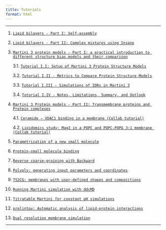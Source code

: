 ```yaml
---
title: Tutorials
format: html
---
```


<hr>

1.  [`Lipid bilayers - Part I: Self-assembly`](LipidsI/index.qmd)

2.  [`Lipid bilayers - Part II: Complex mixtures using Insane`](LipidsII/index.qmd)

3.  [`Martini 3 protein models - Part I: a practical introduction to different structure bias models and their comparison`](ProteinsI/index.qmd)

    3.1.  [`Tutorial I.I: Setup of Martini 3 Protein Structure Models`](ProteinsI/Tut1.qmd)

    3.2.  [`Tutorial I.II - Metrics to Compare Protein Structure Models`](ProteinsI/Tut2.qmd)

    3.3.  [`Tutorial I.III - Simulations of IDRs in Martini 3`](ProteinsI/Tut3.qmd)

    3.4.  [`Tutorial I.IV - Notes, Limitations, Summary, and Outlook`](ProteinsI/Tut4.qmd)

4.  [`Martini 3 Protein models - Part II: Transmembrane proteins and Protein complexes`](ProteinsII/index.qmd)

    4.1. [`Ceramide — VDAC1 binding in a membrane (Collab tutorial)`](collabtuts/Tutorial1_Ceramide_VDAC1binding.ipynb)

    4.2. [`Lipidomics study: Mag2 in a POPC and POPC-POPG 3:1 membrane (Collab tutorial)`](collabtuts/Tutorial2_Lipidomics_Mag2.ipynb)

5.  [`Parametrization of a new small molecule`](Small_Molecule_Parametrization/index.qmd)

6.  [`Protein-small molecule binding`](Protein_Ligand_Binding/index.qmd)

7.  [`Reverse coarse-graining with Backward`](Backward/index.qmd)

8.  [`Polyply: generating input parameters and coordinates`](Polyply/index.qmd)

9.  [`TS2CG: membranes with user-defined shapes and compositions`](TS2CG/index.qmd)

10. [`Running Martini simulation with ddcMD`](ddcMD/index.qmd)

11. [`Titratable Martini for constant pH simulations`](Titratable_Martini/index.qmd)

12. [`prolintpy: Automatic analysis of lipid-protein interactions`](ProLint/index.qmd)

13. [`Dual resolution membrane simulation`](Dual_Resolution_Membrane/index.qmd)

<hr>
